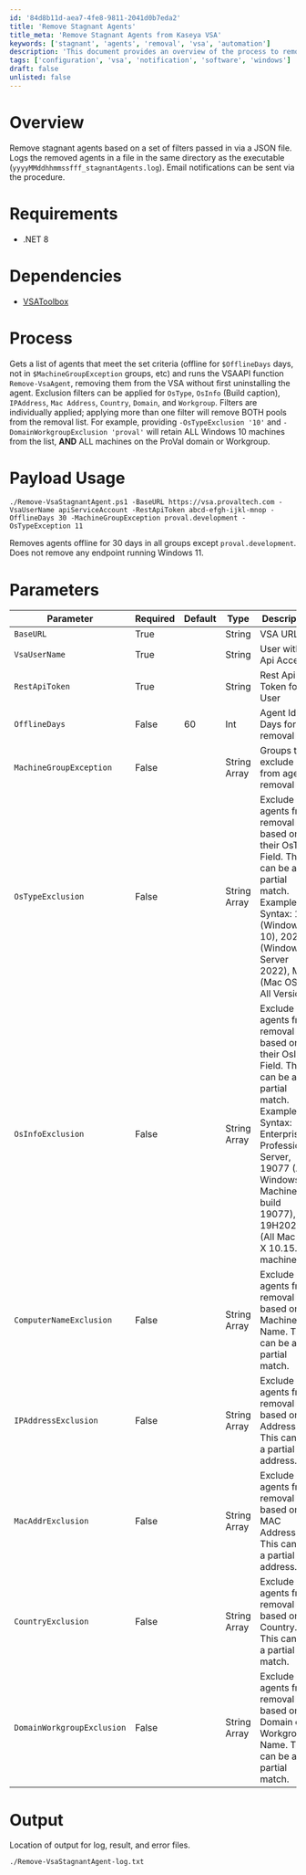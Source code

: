 ```yaml
---
id: '84d8b11d-aea7-4fe8-9811-2041d0b7eda2'
title: 'Remove Stagnant Agents'
title_meta: 'Remove Stagnant Agents from Kaseya VSA'
keywords: ['stagnant', 'agents', 'removal', 'vsa', 'automation']
description: 'This document provides an overview of the process to remove stagnant agents from Kaseya VSA based on specific filters defined in a JSON file. It includes requirements, dependencies, usage examples, and detailed parameters for the removal process, along with logging and notification options.'
tags: ['configuration', 'vsa', 'notification', 'software', 'windows']
draft: false
unlisted: false
---
```

# Overview
Remove stagnant agents based on a set of filters passed in via a JSON file. Logs the removed agents in a file in the same directory as the executable (`yyyyMMddhhmmssfff_stagnantAgents.log`). Email notifications can be sent via the procedure.

# Requirements
- .NET 8

# Dependencies
- [VSAToolbox](https://proval.itglue.com/5078775/docs/15281068)

# Process
Gets a list of agents that meet the set criteria (offline for `$OfflineDays` days, not in `$MachineGroupException` groups, etc) and runs the VSAAPI function `Remove-VsaAgent`, removing them from the VSA without first uninstalling the agent. Exclusion filters can be applied for `OsType`, `OsInfo` (Build caption), `IPAddress`, `Mac Address`, `Country`, `Domain`, and `Workgroup`. Filters are individually applied; applying more than one filter will remove BOTH pools from the removal list. For example, providing `-OsTypeExclusion '10'` and `-DomainWorkgroupExclusion 'proval'` will retain ALL Windows 10 machines from the list, **AND** ALL machines on the ProVal domain or Workgroup.

# Payload Usage
```
./Remove-VsaStagnantAgent.ps1 -BaseURL https://vsa.provaltech.com -VsaUserName apiServiceAccount -RestApiToken abcd-efgh-ijkl-mnop -OfflineDays 30 -MachineGroupException proval.development -OsTypeException 11
```
Removes agents offline for 30 days in all groups except `proval.development`. Does not remove any endpoint running Windows 11.

# Parameters

| Parameter                       | Required | Default | Type          | Description                                              |
|---------------------------------|----------|---------|---------------|----------------------------------------------------------|
| `BaseURL`                       | True     |         | String        | VSA URL                                                 |
| `VsaUserName`                   | True     |         | String        | User with Api Access                                     |
| `RestApiToken`                  | True     |         | String        | Rest Api Token for User                                  |
| `OfflineDays`                   | False    | 60      | Int           | Agent Idle Days for removal                              |
| `MachineGroupException`         | False    |         | String Array  | Groups to exclude from agent removal                     |
| `OsTypeExclusion`               | False    |         | String Array  | Exclude agents from removal based on their OsType Field. This can be a partial match. Example Syntax: 10 (Windows 10), 2022 (Windows Server 2022), Mac (Mac OS X, All Versions) |
| `OsInfoExclusion`               | False    |         | String Array  | Exclude agents from removal based on their OsInfo Field. This can be a partial match. Example Syntax: Enterprise, Professional, Server, 19077 (All Windows Machines at build 19077), 19H2026 (All Mac OS X 10.15.7 machines) |
| `ComputerNameExclusion`         | False    |         | String Array  | Exclude agents from removal based on Machine Name. This can be a partial match. |
| `IPAddressExclusion`            | False    |         | String Array  | Exclude agents from removal based on IP Address. This can be a partial address. |
| `MacAddrExclusion`              | False    |         | String Array  | Exclude agents from removal based on MAC Address. This can be a partial address. |
| `CountryExclusion`              | False    |         | String Array  | Exclude agents from removal based on Country. This can be a partial match. |
| `DomainWorkgroupExclusion`      | False    |         | String Array  | Exclude agents from removal based on Domain or Workgroup Name. This can be a partial match. |

# Output
Location of output for log, result, and error files.
```
./Remove-VsaStagnantAgent-log.txt
```











